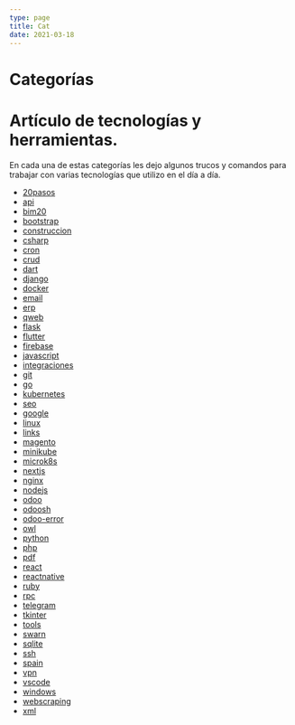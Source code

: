 ```yaml
---
type: page
title: Cat
date: 2021-03-18
---
```

# Categorías

# Artículo de tecnologías y herramientas.
En cada una de estas categorías les dejo algunos trucos y comandos para trabajar con varias tecnologías que utilizo en el día a día.

- [20pasos](/tags/20pasos)
- [api](/tags/api)
- [bim20](/tags/bim20)
- [bootstrap](/tags/bootstrap)
- [construccion](/tags/construccion)
- [csharp](/tags/csharp)
- [cron](/tags/cron)
- [crud](/tags/crud)
- [dart](/tags/dart)
- [django](/tags/django)
- [docker](/tags/docker)
- [email](/tags/email)
- [erp](/tags/erp)
- [qweb](/tags/qweb)
- [flask](/tags/flask)
- [flutter](/tags/flutter)
- [firebase](/tags/firebase)
- [javascript](/tags/javascript)
- [integraciones](/tags/integraciones)
- [git](/tags/git)
- [go](/tags/go)
- [kubernetes](/tags/kubernetes)
- [seo](/tags/seo)
- [google](/tags/google)
- [linux](/tags/linux)
- [links](/tags/links)
- [magento](/tags/magento)
- [minikube](/tags/minikube)
- [microk8s](/tags/microk8s)
- [nextjs](/tags/nextjs)
- [nginx](/tags/nginx)
- [nodejs](/tags/nodejs)
- [odoo](/tags/odoo)
- [odoosh](/tags/odoosh)
- [odoo-error](/tags/odoo-error)
- [owl](/tags/owl)
- [python](/tags/python)
- [php](/tags/php)
- [pdf](/tags/pdf)
- [react](/tags/react)
- [reactnative](/tags/reactnative)
- [ruby](/tags/ruby)
- [rpc](/tags/rpc)
- [telegram](/tags/telegram)
- [tkinter](/tags/tkinter)
- [tools](/tags/tools)
- [swarn](/tags/swarn)
- [sqlite](/tags/sqlite)
- [ssh](/tags/ssh)
- [spain](/tags/spain)
- [vpn](/tags/vpn)
- [vscode](/tags/vscode)
- [windows](/tags/windows)
- [webscraping](/tags/webscraping)
- [xml](/tags/xml)

